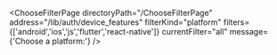 


<ChooseFilterPage
    directoryPath="/ChooseFilterPage"
    address="/lib/auth/device_features"
    filterKind="platform"
    filters={['android','ios','js','flutter','react-native']}
    currentFilter="all"
    message={'Choose a platform:'}
/>
